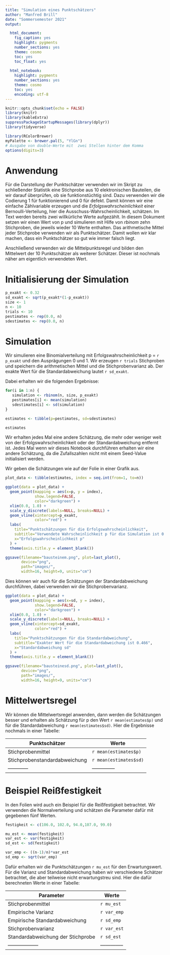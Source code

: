 ```yaml
---
title: "Simulation eines Punktschätzers"
author: "Manfred Brill"
date: "Sommersemester 2021"
output: 

  html_document: 
    fig_caption: yes
    highlight: pygments
    number_sections: yes
    theme: cosmo
    toc: yes
    toc_float: yes  
    
  html_notebook:
    highlight: pygments
    number_sections: yes
    theme: cosmo
    toc: yes
    encoding: utf-8   
---
```


```r
knitr::opts_chunk$set(echo = FALSE)
library(knitr)
library(kableExtra)
suppressPackageStartupMessages(library(dplyr))
library(tidyverse)

library(RColorBrewer)
myPalette <- brewer.pal(5, "YlGn")
# Ausgabe von double-Werte mit  zwei Stellen hinter dem Komma
options(digits=3)
```

# Anwendung
Für die Darstellung der Punktschätzer verwenden wir im Skript 
zu schließender Statistik eine Stichprobe aus 10 elektronischen Bauteilen, die wir darauf überprüfen, ob sie funktionstüchtig sind. Dazu verwenden wir
die Codierung 1 für funktionierend und 0 für defekt.
Damit können wir eine einfache Zählvariable erzeugen und die *Erfolgswahrscheinlichkeit* einer Bernoulli-Verteilung, hier die Ausschuss-Wahrscheinlichkeit, schätzen. 
Im Text werden bereits zwei willkürliche Werte aufgezählt. In diesem Dokument setzen wir einen Wert von p und simulieren mit Hilfe von *rbinom* zehn Stichproben, die jeweils wieder 10 Werte enthalten.
Das arithmetische Mittel jeder Stichprobe verwenden wir als Punktschätzer. Damit wollen wir klar machen, dass ein Punktschätzer
so gut wie immer falsch liegt.

Anschließend verwenden wir die Mittelpunktsregel und bilden den Mittelwert
der 10 Punktschätzer als weiterer Schätzer. Dieser ist nochmals näher
am eigentlich verwendeten Wert.

# Initialisierung der Simulation

```r
p_exakt <- 0.32
sd_exakt <- sqrt(p_exakt*(1-p_exakt))
size <- 1
n <- 10
trials <- 10
pestimates <- rep(0.0, n)
sdestimates <- rep(0.0, n)
```

# Simulation
Wir simulieren eine Binomialverteilung mit Erfolgswahrscheinlichkeit p = `r p_exakt` und den Ausprägungen 0 und 1. Wir erzeugen
`r trials` Stichproben und speichern die arithmetischen Mittel
und die Stichprobenvarianz ab.
Der exakte Wert für die Standardabweichung lautet `r sd_exakt`.

Dabei erhalten wir die folgenden Ergebnisse:

```r
for(i in 1:n) {
   simulation <- rbinom(n, size, p_exakt)
   pestimates[i] <- mean(simulation)
   sdestimates[i] <- sd(simulation)
}

estimates <- tibble(p=pestimates, sd=sdestimates)

estimates
```

Wir erhalten jedes Mal eine andere Schätzung, die mehr oder weniger
weit von der Erfolgswahrscheinlichkeit oder der Standardabweichung entfernt ist. Jedes Mal wenn wir dieses Notebook durchführen
erhalten wir eine andere Schätzung, da die Zufallszahlen nicht mit einem Seed-Value initialisiert werden.

Wir geben die Schätzungen wie auf der Folie in einer Grafik aus.
```r
plot_data <- tibble(estimates, index = seq.int(from=1, to=n))

ggplot(data = plot_data) +
  geom_point(mapping = aes(x=p, y = index),
             show.legend=FALSE,
             color="darkgreen") +
  xlim(0.0, 1.0) + 
  scale_y_discrete(labels=NULL, breaks=NULL) +
  geom_vline(xintercept=p_exakt,
             color="red") +
  labs(
    title="Punktschätzungen für die Erfolgswahrscheinlichkeit", 
    subtitle="Verwendete Wahrscheinlichkeit p für die Simulation ist 0.32",
    x="Erfolgswahrscheinlichkeit p"
  ) +
  theme(axis.title.y = element_blank())

ggsave(filename="bausteinem.png", plot=last_plot(), 
       device="png",
       path="images/", 
       width=16, height=9, units="cm")
```

Dies können wir auch für die Schätzungen der Standardabweichung durchführen,
dabei verwenden wir die Stichprobenvarianz.

```r
ggplot(data = plot_data) +
  geom_point(mapping = aes(x=sd, y = index),
             show.legend=FALSE,
             color="darkgreen") +
  xlim(0.0, 1.0) + 
  scale_y_discrete(labels=NULL, breaks=NULL) +
  geom_vline(xintercept=sd_exakt,
             color="red") +
  labs(
    title="Punktschätzungen für die Standardabweichung", 
    subtitle="Exakter Wert für die Standardabweichung ist 0.466",
    x="Standardabweichung sd"
  ) +
  theme(axis.title.y = element_blank())

ggsave(filename="bausteinesd.png", plot=last_plot(), 
       device="png",
       path="images/", 
       width=16, height=9, units="cm")
```


# Mittelwertsregel

Wir können die Mittelwertsregel anwenden, dann werden die Schätzungen besser und erhalten als Schätzung für p den Wert `r mean(estimates$p)` und für
die Standardabweichung `r mean(estimates$sd)`. Hier die Ergebnisse nochmals
in einer Tabelle:

| Punktschätzer      | Werte    |
| ------------------ | -------------- |
| Stichprobenmittel  | `r mean(estimates$p)` |
| Stichprobenstandardabweichung | `r mean(estimates$sd)` |
| ------------ | -------------- |

# Beispiel Reißfestigkeit

In den Folien wird auch ein Beispiel für die Reißfestigkeit betrachtet. 
Wir verwenden die Normalverteilung und schätzen die Parameter dafür mit 
gegebenen fünf Werten.

```r
festigkeit <- c(106.0, 102.0, 94.0,107.0, 99.0)

mu_est <- mean(festigkeit)
var_est <- var(festigkeit)
sd_est <- sd(festigkeit)

var_emp <- ((n-1)/n)*var_est
sd_emp <- sqrt(var_emp)
```

Dafür erhalten wir die Punktschätzungen `r mu_est` für den Erwartungswert.
Für die Varianz und Standardabweichung haben wir verschiedene Schätzer
betrachtet, die aber teilweise nicht erwartungstreu sind.
Hier die dafür berechneten Werte in einer Tabelle:

| Parameter         | Werte     |
| ------------------ | -------------- |
| Stichprobenmittel  | `r mu_est` |
| Empirische Varianz | `r var_emp` |
| Empirische Standardabweichung | `r sd_emp`|
| Stichprobenvarianz | `r var_est` |
| Standardabweichung der Stichprobe | `r sd_est`|
| ------------------ | -------------- |

